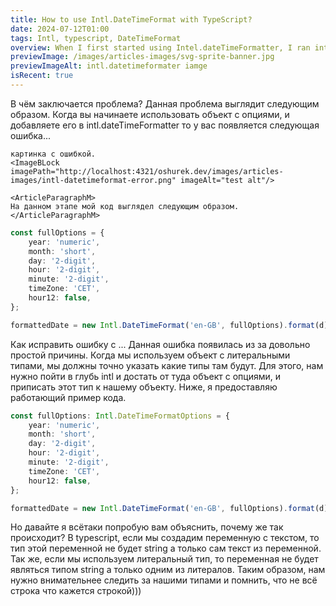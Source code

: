 ```yaml
---
title: How to use Intl.DateTimeFormat with TypeScript?
date: 2024-07-12T01:00
tags: Intl, typescript, DateTimeFormat
overview: When I first started using Intel.dateTimeFormatter, I ran into a problem that wasn't obvious, at least to me. But the problem turned out to be that I needed to explicitly specify the data type in the object options. And in this article, I will tell you how to solve this Intl.DateTimeFormat TypeScript error problem.
previewImage: /images/articles-images/svg-sprite-banner.jpg
previewImageAlt: intl.datetimeformater iamge
isRecent: true
---
```



<ContentPart>
	<ArticleTitleL headingTag="h2">В чём заключается проблема?</ArticleTitleL>
	<ArticleParagraphM>
		Данная проблема выглядит следующим образом. Когда вы начинаете использовать объект с опциями, и
		добавляете его в intl.dateTimeFormatter то у вас появляется следующая ошибка...
	</ArticleParagraphM>

    картинка с ошибкой.
    <ImageBLock imagePath="http://localhost:4321/oshurek.dev/images/articles-images/intl-datetimeformat-error.png" imageAlt="test alt"/>

    <ArticleParagraphM>
    На данном этапе мой код выглядел следующим образом.
    </ArticleParagraphM>

```typescript
const fullOptions = {
	year: 'numeric',
	month: 'short',
	day: '2-digit',
	hour: '2-digit',
	minute: '2-digit',
	timeZone: 'CET',
	hour12: false,
};

formattedDate = new Intl.DateTimeFormat('en-GB', fullOptions).format(d);
```

</ContentPart>

<ContentPart>
	<ArticleTitleL headingTag="h2">Как исправить ошибку с ...</ArticleTitleL>
	<ArticleParagraphM>
		Данная ошибка появилась из за довольно простой причины. Когда мы используем объект с
		литеральными типами, мы должны точно указать какие типы там будут. Для этого, нам нужно пойти в
		глубь intl и достать от туда объект с опциями, и приписать этот тип к нашему объекту. Ниже, я
		предоставляю работающий пример кода.
	</ArticleParagraphM>

```typescript
const fullOptions: Intl.DateTimeFormatOptions = {
	year: 'numeric',
	month: 'short',
	day: '2-digit',
	hour: '2-digit',
	minute: '2-digit',
	timeZone: 'CET',
	hour12: false,
};

formattedDate = new Intl.DateTimeFormat('en-GB', fullOptions).format(d);
```

</ContentPart>

<ContentPart>
	<ArticleTitleL headingTag="h2">
		Но давайте я всётаки попробую вам объяснить, почему же так происходит?
	</ArticleTitleL>
	<ArticleParagraphM>
		В typescript, если мы создадим переменную с текстом, то тип этой переменной не будет string а
		только сам текст из переменной.
	</ArticleParagraphM>
	<ArticleParagraphM>
		Так же, если мы используем литеральный тип, то переменная не будет являться типом string а
		только одним из литералов.
	</ArticleParagraphM>
	<ArticleParagraphM>
		Таким образом, нам нужно внимательнее следить за нашими типами и помнить, что не всё строка что
		кажется строкой)))
	</ArticleParagraphM>
</ContentPart>
